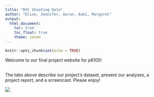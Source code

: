 ```yaml
---
title: "NYC Shooting Data"
author: "Elise, Jennifer, Aaron, Aaki, Margaret"
output: 
  html_document:
    toc: true
    toc_float: true
    theme: cosmo
---
```

 
```r
knitr::opts_chunk$set(echo = TRUE)
```
Welcome to our final project website for p8105! </center>
<br>
The tabs above describe our project’s dataset, present our analyses, a project report, and a screencast. Please enjoy!
 
<img src="nycshootings.jpg">

 
 

